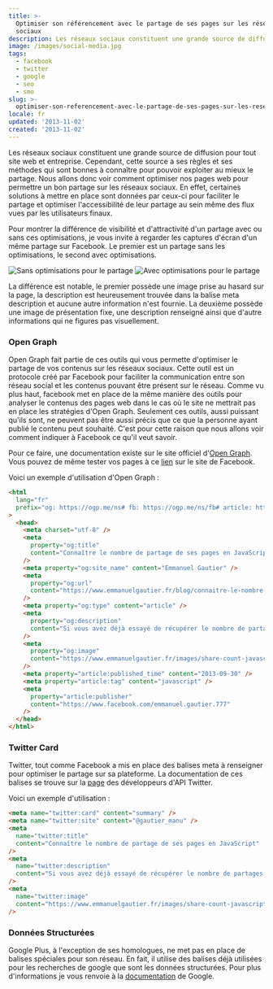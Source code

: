```yaml
---
title: >-
  Optimiser son référencement avec le partage de ses pages sur les réseaux
  sociaux
description: Les réseaux sociaux constituent une grande source de diffusion pour tout site web et entreprise. Cependant, cette source a ses règles et ses méthodes qui sont bonnes à connaître pour pouvoir exploiter au mieux le partage. Nous allons donc voir comment optimiser nos pages web pour permettre un bon partage sur les réseaux sociaux.
image: /images/social-media.jpg
tags:
  - facebook
  - twitter
  - google
  - seo
  - smo
slug: >-
  optimiser-son-referencement-avec-le-partage-de-ses-pages-sur-les-reseaux-sociaux
locale: fr
updated: '2013-11-02'
created: '2013-11-02'
---
```


Les réseaux sociaux constituent une grande source de diffusion pour tout site web et entreprise. Cependant, cette source a ses règles et ses méthodes qui sont bonnes à connaître pour pouvoir exploiter au mieux le partage. Nous allons donc voir comment optimiser nos pages web pour permettre un bon partage sur les réseaux sociaux. En effet, certaines solutions à mettre en place sont données par ceux-ci pour faciliter le partage et optimiser l'accessibilité de leur partage au sein même des flux vues par les utilisateurs finaux.

Pour montrer la différence de visibilité et d'attractivité d'un partage avec ou sans ces optimisations, je vous invite à regarder les captures d'écran d'un même partage sur Facebook. Le premier est un partage sans les optimisations, le second avec optimisations.

![Sans optimisations pour le partage](/images/optimiser-partage-social-1.jpg)
![Avec optimisations pour le partage](/images/optimiser-partage-social-2.jpg)

La différence est notable, le premier possède une image prise au hasard sur la page, la description est heureusement trouvée dans la balise meta description et aucune autre information n'est fournie. La deuxième possède une image de présentation fixe, une description renseigné ainsi que d'autre informations qui ne figures pas visuellement.

### Open Graph

Open Graph fait partie de ces outils qui vous permette d'optimiser le partage de vos contenus sur les réseaux sociaux. Cette outil est un protocole créé par Facebook pour faciliter la communication entre son réseau social et les contenus pouvant être présent sur le réseau. Comme vu plus haut, facebook met en place de la même manière des outils pour analyser le contenus des pages web dans le cas où le site ne mettrait pas en place les stratégies d'Open Graph. Seulement ces outils, aussi puissant qu'ils sont, ne peuvent pas être aussi précis que ce que la personne ayant publié le contenu peut souhaité. C'est pour cette raison que nous allons voir comment indiquer à Facebook ce qu'il veut savoir.

Pour ce faire, une documentation existe sur le site officiel d'[Open Graph](https://ogp.me/). Vous pouvez de même tester vos pages à ce [lien](https://developers.facebook.com/tools/debug/) sur le site de Facebook.

Voici un exemple d'utilisation d'Open Graph :

```html
<html
  lang="fr"
  prefix="og: https://ogp.me/ns# fb: https://ogp.me/ns/fb# article: https://ogp.me/ns/article#"
>
  <head>
    <meta charset="utf-8" />
    <meta
      property="og:title"
      content="Connaître le nombre de partage de ses pages en JavaScript"
    />
    <meta property="og:site_name" content="Emmanuel Gautier" />
    <meta
      property="og:url"
      content="https://www.emmanuelgautier.fr/blog/connaitre-le-nombre-de-partage-de-ses-pages-en-javascript"
    />
    <meta property="og:type" content="article" />
    <meta
      property="og:description"
      content="Si vous avez déjà essayé de récupérer le nombre de partages de vos pages via uniquement JavaScript, vous avez sûrement dû vous rendre compte que l'affaire n'était aisée. "
    />
    <meta
      property="og:image"
      content="https://www.emmanuelgautier.fr/images/share-count-javascript.jpg"
    />
    <meta property="article:published_time" content="2013-09-30" />
    <meta property="article:tag" content="javascript" />
    <meta
      property="article:publisher"
      content="https://www.facebook.com/emmanuel.gautier.777"
    />
  </head>
</html>
```

### Twitter Card

Twitter, tout comme Facebook a mis en place des balises meta à renseigner pour optimiser le partage sur sa plateforme. La documentation de ces balises se trouve sur la [page](https://dev.twitter.com/docs/cards) des développeurs d'API Twitter.

Voici un exemple d'utilisation :

```html
<meta name="twitter:card" content="summary" />
<meta name="twitter:site" content="@gautier_manu" />
<meta
  name="twitter:title"
  content="Connaître le nombre de partage de ses pages en JavaScript"
/>
<meta
  name="twitter:description"
  content="Si vous avez déjà essayé de récupérer le nombre de partages de vos pages via uniquement JavaScript, vous avez sûrement dû vous rendre compte que l'affaire n'était aisée."
/>
<meta
  name="twitter:image"
  content="https://www.emmanuelgautier.fr/images/share-count-javascript.jpg"
/>
```

### Données Structurées

Google Plus, à l'exception de ses homologues, ne met pas en place de balises spéciales pour son réseau. En fait, il utilise des balises déjà utilisées pour les recherches de google que sont les données structurées. Pour plus d'informations je vous renvoie à la [documentation](https://support.google.com/webmasters/answer/99170?hl=en&ref_topic=1088472) de Google.
